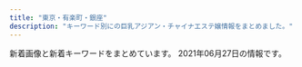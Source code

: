```yaml
---
title: "東京・有楽町・銀座"
description: "キーワード別にの巨乳アジアン・チャイナエステ嬢情報をまとめました。"
---
```


新着画像と新着キーワードをまとめています。
2021年06月27日の情報です。

<DmmAffiliateIns />
<KeywordTable
  shops={
    [
    {
        "name": "PRIME\u30fb\u30d7\u30e9\u30a4\u30e0",
        "img_links": [
            "http://prime-relax.work/sp/img/p-7.jpg",
            "http://prime-relax.work/img/body-.jpg",
            "http://prime-relax.work/img/bottom.png",
            "http://prime-relax.work/sp/img/time.jpg",
            "http://prime-relax.work/img/link20067.jpg",
            "http://prime-relax.work/img/st14.jpg",
            "http://prime-relax.work/img/st13.jpg",
            "http://prime-relax.work/img/mo.png",
            "http://prime-relax.work/sp/img/sta12.jpg",
            "http://prime-relax.work/sp/img/t-s.jpg",
            "http://prime-relax.work/img/st014.jpg",
            "http://prime-relax.work/sp/img/p-8.jpg",
            "http://prime-relax.work/img/st013.jpg",
            "http://prime-relax.work/sp/img/sta5.jpg",
            "http://prime-relax.work/img/st9.jpg",
            "http://prime-relax.work/sp/img/add2.jpg",
            "http://prime-relax.work/img/sta4.jpg",
            "http://prime-relax.work/sp/img/sta9.jpg",
            "http://prime-relax.work/img/sta9.jpg",
            "http://prime-relax.work/img/bottom-.png",
            "http://prime-relax.work/img/st7.jpg",
            "http://prime-relax.work/img/sta8.jpg",
            "http://prime-relax.work/img/IMG_1667.jpg",
            "http://prime-relax.work/img/st5.jpg",
            "http://prime-relax.work/sp/img/sys.jpg",
            "http://prime-relax.work/img/st11.jpg",
            "http://prime-relax.work/sp/img/sta11.jpg",
            "http://prime-relax.work/sp/img/cam.jpg",
            "http://prime-relax.work/img/sys.jpg",
            "http://prime-relax.work/img/st4.jpg",
            "http://prime-relax.work/img/IMG_1675.jpg",
            "http://prime-relax.work/img/sta5.jpg",
            "http://prime-relax.work/sp/img/p-9.jpg",
            "http://prime-relax.work/sp/img/pc.jpg",
            "http://prime-relax.work/img/sta13.jpg",
            "http://prime-relax.work/sp/img/sta7.jpg",
            "http://prime-relax.work/img/head.jpg",
            "http://prime-relax.work/img/IMG_1699.jpg",
            "http://prime-relax.work/img/IMG_1709.jpg",
            "http://prime-relax.work/sp/img/add3.jpg",
            "http://prime-relax.work/img/link-.jpg",
            "http://prime-relax.work/img/link10033.jpg",
            "http://prime-relax.work/img/sta14.jpg",
            "http://prime-relax.work/img/sta11.jpg",
            "http://prime-relax.work/sp/img/sta4.jpg",
            "http://prime-relax.work/img/link300100.jpg",
            "http://prime-relax.work/sp/img/tel.jpg",
            "http://prime-relax.work/img/st12.jpg",
            "http://prime-relax.work/img/st07.jpg",
            "http://prime-relax.work/sp/img/t-o.jpg",
            "http://prime-relax.work/sp/img/sta14.jpg",
            "http://prime-relax.work/sp/img/botton.jpg",
            "http://prime-relax.work/img/st8.jpg",
            "http://prime-relax.work/sp/img/tit.jpg",
            "http://prime-relax.work/sp/img/info.jpg",
            "http://prime-relax.work/img/sta12.jpg",
            "http://prime-relax.work/sp/img/pic.jpg",
            "http://prime-relax.work/sp/img/t-a.jpg",
            "http://prime-relax.work/img/st04.jpg",
            "http://prime-relax.work/img/eve.jpg",
            "http://prime-relax.work/sp/img/t-t.jpg",
            "http://prime-relax.work/img/st08.jpg",
            "http://prime-relax.work/sp/img/sta13.jpg",
            "http://prime-relax.work/sp/img/sta8.jpg",
            "http://prime-relax.work/sp/img/add.jpg",
            "http://prime-relax.work/img/sta7.jpg",
            "http://prime-relax.work/sp/img/t-r.jpg"
        ],
        "station": "\u99ac\u55b0\u753a\u99c51\u756a\u51fa\u53e3",
        "keywords": {
            "C": 7,
            "88": 1,
            "D": 10,
            "E": 1,
            "86": 7,
            "82": 1,
            "84": 5,
            "87": 4
        },
        "url": "http://prime-relax.work/"
    },
    {
        "keywords": {
            "87": 3,
            "86": 3,
            "E": 3,
            "88": 1,
            "D": 4
        },
        "img_links": [
            "http://toukasui.jpn.mn/photos/sites/49/2019/08/2019081010463794.jpg",
            "http://toukasui.jpn.mn/photos/sites/49/2021/05/2021052012504273.jpg",
            "http://toukasui.jpn.mn/images/top.jpg",
            "http://toukasui.jpn.mn/photos/sites/49/2019/02/2019020710305082.jpg",
            "http://toukasui.jpn.mn/photos/sites/49/2019/03/2019030615101559.jpg",
            "http://toukasui.jpn.mn/images/s_staff.png",
            "http://toukasui.jpn.mn/photos/sites/49/2020/09/202009151644200.jpg",
            "http://toukasui.jpn.mn/images/pick.jpg",
            "http://toukasui.jpn.mn/photos/sites/49/2019/11/2019111002374421.jpg",
            "http://toukasui.jpn.mn/photos/sites/49/2019/09/2019091616543823.jpg",
            "http://toukasui.jpn.mn/photos/sites/49/2021/04/2021041715313779.jpg",
            "http://toukasui.jpn.mn/images/room1.jpg",
            "http://toukasui.jpn.mn/images/room3.jpg",
            "http://toukasui.jpn.mn/photos/sites/49/2018/11/2018110702420266.jpg",
            "http://toukasui.jpn.mn/images/mobile.jpg",
            "http://toukasui.jpn.mn/photos/sites/49/2018/12/2018121411170742.jpg",
            "http://toukasui.jpn.mn/images/news.jpg",
            "http://toukasui.jpn.mn/images/room4.jpg",
            "http://toukasui.jpn.mn/images/face.jpg",
            "http://toukasui.jpn.mn/photos/sites/49/2019/02/2019021519245846.jpg",
            "http://toukasui.jpn.mn/images/room2.jpg"
        ],
        "station": "\u6771\u9280\u5ea7\u99c55\u756a\u51fa\u53e3",
        "url": "http://toukasui.jpn.mn/",
        "name": "\u6843\u82b1\u6c34*\u3068\u3046\u304b\u3059\u3044"
    },
    {
        "station": "\u8305\u5834\u753a\u99c51\u756a\u51fa\u53e3",
        "keywords": {
            "D": 5,
            "87": 2,
            "C": 3,
            "89": 4
        },
        "img_links": [
            "http://sakura.relaxnabi.com/css/staff/staff005.jpg",
            "http://sakura.relaxnabi.com/css/staff/staff003.jpg",
            "http://sakura.relaxnabi.com/css/cam00001.png",
            "http://sakura.relaxnabi.com/css/nav/nav-001.png",
            "http://sakura.relaxnabi.com/css/staff/staff001.jpg",
            "http://sakura.relaxnabi.com/css/nav/nav-005.png",
            "http://sakura.relaxnabi.com/css/nav/nav-004.png",
            "http://sakura.relaxnabi.com/css/staff/staff002.jpg",
            "http://sakura.relaxnabi.com/css/nav/nav-003.png",
            "http://sakura.relaxnabi.com/css/staff/staff004.jpg",
            "http://sakura.relaxnabi.com/css/topleft01.png",
            "http://sakura.relaxnabi.com/css/staff/staff18.jpg",
            "http://sakura.relaxnabi.com/css/topright02.jpg",
            "http://sakura.relaxnabi.com/css/nav/nav-002.png",
            "http://sakura.relaxnabi.com/css/nav/nav-006.png",
            "http://sakura.relaxnabi.com/css/tel03.png",
            "http://sakura.relaxnabi.com/css/topleft02.png"
        ],
        "url": "http://sakura.relaxnabi.com/",
        "name": "\u685c\uff5e\u3055\u304f\u3089\uff5e"
    },
    {
        "name": "Melody Spa -\u30e1\u30ed\u30c7\u30a3 \u30b9\u30d1-",
        "station": "JR\u65b0\u65e5\u672c\u6a4b\u99c56\u756a\u51fa\u53e3",
        "url": "https://melodyspa.tokyo/",
        "img_links": [
            "https://melodyspa.tokyo/images/st/st_.jpg",
            "https://melodyspa.tokyo/images/st/mina2.jpg",
            "https://melodyspa.tokyo/images/share/pagetop.png",
            "https://melodyspa.tokyo/images/st/you.jpg",
            "https://melodyspa.tokyo/images/st/yuna2.jpg",
            "https://melodyspa.tokyo/images/st/yuna1.jpg",
            "https://melodyspa.tokyo/images/st/yuri.jpg",
            "https://melodyspa.tokyo/images/st/mina.jpg",
            "https://melodyspa.tokyo/images/st/miho.jpg",
            "https://melodyspa.tokyo/images/topimage/topimage.jpg",
            "https://melodyspa.tokyo/images/st/risa.jpg",
            "https://melodyspa.tokyo/images/st/ringo.jpg",
            "https://melodyspa.tokyo/images/st/you3.jpg",
            "https://melodyspa.tokyo/images/st/rara2.jpg",
            "https://melodyspa.tokyo/images/st/you2.jpg",
            "https://melodyspa.tokyo/images/st/yui.jpg",
            "https://melodyspa.tokyo/images/st/yuna.jpg"
        ],
        "keywords": {
            "86": 4,
            "F": 2,
            "C": 36
        }
    },
    {
        "station": "\u6c34\u5929\u5bae\u524d\u99c58\u756a\u51fa\u53e3",
        "url": "http://yurarika.work/",
        "name": "\u3086\u3089\u308a\u9999",
        "img_links": [
            "http://yurarika.work/staff/rara1.jpg",
            "http://yurarika.work/staff/mika1.jpg",
            "http://yurarika.work/staff/aya2.jpg",
            "http://yurarika.work/staff/aya1.jpg",
            "http://yurarika.work/staff/aya.jpg",
            "http://yurarika.work/staff/mirai.jpg",
            "http://yurarika.work/staff/mirai1.jpg",
            "http://yurarika.work/staff/mirai2.jpg",
            "http://yurarika.work/staff/rara.jpg",
            "http://yurarika.work/staff/mika.jpg",
            "http://yurarika.work/img/all/loader.png",
            "http://yurarika.work/staff/rara2.jpg",
            "http://yurarika.work/staff/mika2.jpg"
        ],
        "keywords": {
            "88": 6,
            "86": 4,
            "85": 10,
            "D": 6,
            "C": 14
        }
    },
    {
        "url": "http://sweet-massage.work/",
        "name": "Sweet",
        "img_links": [
            "http://sweet-massage.work/sp/img/botton.jpg",
            "http://sweet-massage.work/img/st4.jpg",
            "http://sweet-massage.work/sp/img/sys.jpg",
            "http://sweet-massage.work/sp/img/st005.jpg",
            "http://sweet-massage.work/sp/img/t-r.jpg",
            "http://sweet-massage.work/img/s8.jpg",
            "http://sweet-massage.work/sp/img/t-a.jpg",
            "http://sweet-massage.work/img/st3.jpg",
            "http://sweet-massage.work/sp/img/tel.jpg",
            "http://sweet-massage.work/sp/img/st05.jpg",
            "http://sweet-massage.work/img/st01.jpg",
            "http://sweet-massage.work/img/st08.jpg",
            "http://sweet-massage.work/sp/img/pc.jpg",
            "http://sweet-massage.work/sp/img/t-s.jpg",
            "http://sweet-massage.work/sp/img/st08.jpg",
            "http://sweet-massage.work/img/st5.jpg",
            "http://sweet-massage.work/sp/img/t-o.jpg",
            "http://sweet-massage.work/img/s3.jpg",
            "http://sweet-massage.work/img/sta3.jpg",
            "http://sweet-massage.work/sp/img/st01.jpg",
            "http://sweet-massage.work/sp/img/add.jpg",
            "http://sweet-massage.work/sp/img/st02.jpg",
            "http://sweet-massage.work/img/s2.jpg",
            "http://sweet-massage.work/img/s1.jpg",
            "http://sweet-massage.work/sp/img/tit.jpg",
            "http://sweet-massage.work/img/st03.jpg",
            "http://sweet-massage.work/sp/img/st04.jpg",
            "http://sweet-massage.work/sp/img/s8.jpg",
            "http://sweet-massage.work/img/st05.jpg",
            "http://sweet-massage.work/img/m1.png",
            "http://sweet-massage.work/img/s4.jpg",
            "http://sweet-massage.work/sp/img/info.jpg",
            "http://sweet-massage.work/img/sta2.jpg",
            "http://sweet-massage.work/sp/img/s3.jpg",
            "http://sweet-massage.work/sp/img/st1.jpg",
            "http://sweet-massage.work/sp/img/st2.jpg",
            "http://sweet-massage.work/img/sta5.jpg",
            "http://sweet-massage.work/img/st02.jpg",
            "http://sweet-massage.work/img/st8.jpg",
            "http://sweet-massage.work/sp/img/t-t.jpg",
            "http://sweet-massage.work/img/s5.jpg",
            "http://sweet-massage.work/sp/img/st4.jpg",
            "http://sweet-massage.work/img/st005.jpg",
            "http://sweet-massage.work/img/st1.jpg",
            "http://sweet-massage.work/sp/img/time.jpg",
            "http://sweet-massage.work/sp/img/s4.jpg",
            "http://sweet-massage.work/img/st2.jpg",
            "http://sweet-massage.work/sp/img/st3.jpg",
            "http://sweet-massage.work/img/sta1.jpg",
            "http://sweet-massage.work/sp/img/st5.jpg",
            "http://sweet-massage.work/img/sta4.jpg",
            "http://sweet-massage.work/img/sta8.jpg",
            "http://sweet-massage.work/img/st04.jpg",
            "http://sweet-massage.work/img/mobile-1.png",
            "http://sweet-massage.work/sp/img/st03.jpg",
            "http://sweet-massage.work/sp/img/st8.jpg",
            "http://sweet-massage.work/img/foot-body.jpg",
            "http://sweet-massage.work/sp/img/s5.jpg",
            "http://sweet-massage.work/sp/img/add2.jpg",
            "http://sweet-massage.work/sp/img/pic.jpg"
        ],
        "keywords": {
            "C": 6,
            "85": 6,
            "E": 6,
            "89": 3,
            "D": 6,
            "86": 6,
            "88": 3
        },
        "station": "\u8305\u5834\u753a\u99c53\u756a\u51fa\u53e3"
    },
    {
        "url": "http://yume-sato.blue/",
        "station": "\u4eba\u5f62\u753a\u99c5A6",
        "name": "\u5922\u306e\u90f7",
        "keywords": {},
        "img_links": [
            "http://yume-sato.blue/uploads//sites/18/2021/05/g3.jpg",
            "http://yume-sato.blue/uploads//sites/18/2021/04/1-225x300.jpg",
            "http://yume-sato.blue/uploads//sites/18/2020/09/g1-150x150.jpg",
            "http://yume-sato.blue/uploads//sites/18/2020/09/top1-1.jpg",
            "http://yume-sato.blue/uploads//sites/18/2021/05/g3-150x150.jpg",
            "http://yume-sato.blue/uploads//sites/18/2020/09/g2.jpg",
            "http://yume-sato.blue/uploads//sites/18/2020/09/g6.jpg",
            "http://yume-sato.blue/uploads//sites/18/2020/09/news.jpg",
            "http://yume-sato.blue/uploads//sites/18/2020/10/g2.jpg",
            "http://yume-sato.blue/uploads//sites/18/2020/12/gg.jpg",
            "http://yume-sato.blue/uploads//sites/18/2021/04/1.jpg",
            "http://yume-sato.blue/uploads//sites/18/2020/09/pick.jpg",
            "http://yume-sato.blue/uploads//sites/18/2021/06/g3-150x150.jpg",
            "http://yume-sato.blue/uploads//sites/18/2020/09/g4-150x150.jpg",
            "http://yume-sato.blue/uploads//sites/18/2020/09/g2-150x150.jpg",
            "http://yume-sato.blue/uploads//sites/18/2020/09/g5.jpg",
            "http://yume-sato.blue/uploads//sites/18/2020/09/g5-150x150.jpg",
            "http://yume-sato.blue/uploads//sites/18/2020/12/gg-150x150.jpg",
            "http://yume-sato.blue/uploads//sites/18/2020/09/g1.jpg",
            "http://yume-sato.blue/uploads//sites/18/2020/09/s_staff.png",
            "http://yume-sato.blue/uploads//sites/18/2020/09/g6-150x150.jpg",
            "http://yume-sato.blue/uploads//sites/18/2021/06/g3.jpg",
            "http://yume-sato.blue/uploads//sites/18/2020/09/mobile-1.jpg",
            "http://yume-sato.blue/uploads//sites/18/2020/09/g4.jpg",
            "http://yume-sato.blue/uploads//sites/18/2020/09/top.jpg"
        ]
    },
    {
        "keywords": {},
        "img_links": [],
        "url": "http://s-este.net/",
        "name": "\u30e9\u30d5\u30a3\u30fc\u30eb",
        "station": "\u65b0\u65e5\u672c\u6a4b\u99c55\u756a\u51fa\u53e3"
    },
    {
        "img_links": [
            "http://xn--vckg5a5c7c8c1czd.in.net/images/an_2_06.jpg",
            "http://xn--vckg5a5c7c8c1czd.in.net/images/slider/slide3s.jpg",
            "http://xn--vckg5a5c7c8c1czd.in.net/images/staff_images/cg2.jpg",
            "http://xn--vckg5a5c7c8c1czd.in.net/images/slider/slide3.jpg",
            "http://xn--vckg5a5c7c8c1czd.in.net/images/an_1_07.jpg",
            "http://xn--vckg5a5c7c8c1czd.in.net/images/staff_images/cg17.jpg",
            "http://xn--vckg5a5c7c8c1czd.in.net/images/staff_images/top_small_14.jpg",
            "http://xn--vckg5a5c7c8c1czd.in.net/images/an_1_03.jpg",
            "http://xn--vckg5a5c7c8c1czd.in.net/images/staff_images/top_small_2.jpg",
            "http://xn--vckg5a5c7c8c1czd.in.net/images/an_2_04.jpg",
            "http://xn--vckg5a5c7c8c1czd.in.net/images/staff_images/top_small_5.jpg",
            "http://xn--vckg5a5c7c8c1czd.in.net/images/no.png",
            "http://xn--vckg5a5c7c8c1czd.in.net/images/staff_images/top_small_17.jpg",
            "http://xn--vckg5a5c7c8c1czd.in.net/images/an_1_02.jpg",
            "http://xn--vckg5a5c7c8c1czd.in.net/images/an_2_02.jpg",
            "http://xn--vckg5a5c7c8c1czd.in.net/images/an_1_06.jpg",
            "http://xn--vckg5a5c7c8c1czd.in.net/images/slider/slide2.jpg",
            "http://xn--vckg5a5c7c8c1czd.in.net/images/slider/slide2s.jpg",
            "http://xn--vckg5a5c7c8c1czd.in.net/images/an_1_04.jpg",
            "http://xn--vckg5a5c7c8c1czd.in.net/images/staff_images/cg1.jpg",
            "http://xn--vckg5a5c7c8c1czd.in.net/images/staff_images/cg5.jpg",
            "http://xn--vckg5a5c7c8c1czd.in.net/images/slider/slide1s.jpg",
            "http://xn--vckg5a5c7c8c1czd.in.net/images/staff_images/top_small_1.jpg",
            "http://xn--vckg5a5c7c8c1czd.in.net/images/staff_images/cg16.jpg",
            "http://xn--vckg5a5c7c8c1czd.in.net/images/an_2_07.jpg",
            "http://xn--vckg5a5c7c8c1czd.in.net/images/staff_images/cg14.jpg",
            "http://xn--vckg5a5c7c8c1czd.in.net/images/index_01.jpg",
            "http://xn--vckg5a5c7c8c1czd.in.net/images/QRcode.jpg",
            "http://xn--vckg5a5c7c8c1czd.in.net/images/staff_images/top_small_16.jpg",
            "http://xn--vckg5a5c7c8c1czd.in.net/images/an_2_05.jpg",
            "http://xn--vckg5a5c7c8c1czd.in.net/images/an_2_03.jpg",
            "http://xn--vckg5a5c7c8c1czd.in.net/images/slider/slide1.jpg"
        ],
        "name": "\u7652\u3057\u306e\u6d77",
        "station": "\u65b0\u5bcc\u753a\u99c5",
        "keywords": {
            "D": 20,
            "86": 24,
            "E": 4
        },
        "url": "http://xn--vckg5a5c7c8c1czd.in.net/"
    },
    {
        "keywords": {
            "E": 1,
            "86": 13,
            "D": 10,
            "C": 2
        },
        "station": "\u99ac\u55b0\u6a2a\u5c71\u99c5A2\u51fa\u53e3",
        "url": "http://esthe-aroma.com/",
        "img_links": [
            "http://esthe-aroma.com/images/icon_concept.png",
            "http://esthe-aroma.com/images/cg01.jpg",
            "http://esthe-aroma.com/images/photo01.jpg",
            "http://esthe-aroma.com/images/icon_info.png",
            "http://esthe-aroma.com/images/icon_top.png",
            "http://esthe-aroma.com/images/cg05.jpg",
            "http://esthe-aroma.com/images/btn2.png",
            "http://esthe-aroma.com/images/cg04.jpg",
            "http://esthe-aroma.com/images/icon_tel.png",
            "http://esthe-aroma.com/images/cg12.jpg",
            "http://esthe-aroma.com/images/qrc.jpg",
            "http://esthe-aroma.com/images/photo03.jpg",
            "http://esthe-aroma.com/images/mainImg_sub.jpg",
            "http://esthe-aroma.com/images/photo02.jpg",
            "http://esthe-aroma.com/images/icon_staff.png",
            "http://esthe-aroma.com/images/cg06.jpg",
            "http://esthe-aroma.com/images/cg10.jpg",
            "http://esthe-aroma.com/images/cg03.jpg",
            "http://esthe-aroma.com/images/end-info.png",
            "http://esthe-aroma.com/images/cg11.jpg",
            "http://esthe-aroma.com/images/cg09.jpg",
            "http://esthe-aroma.com/images/cg07.jpg",
            "http://esthe-aroma.com/images/cg02.jpg",
            "http://esthe-aroma.com/images/cg08.jpg",
            "http://esthe-aroma.com/images/cg13.jpg"
        ],
        "name": "Miss.9\uff5e\u30df\u30b9.\u30ad\u30e5\u30a6\uff5e"
    },
    {
        "name": "Lotus\uff5e\u30ed\u30fc\u30bf\u30b9\uff5e",
        "url": "http://missyou-esthe.com/",
        "station": "\u65b0\u5bcc\u753a\u99c53\u756a\u51fa\u53e3",
        "img_links": [
            "http://missyou-esthe.com/img/tt16.jpg",
            "http://missyou-esthe.com/img/cg11.jpg",
            "http://missyou-esthe.com/img/tt1.jpg",
            "http://missyou-esthe.com/img/t1.jpg",
            "http://missyou-esthe.com/img/cg06.jpg",
            "http://missyou-esthe.com/img/cg05.jpg",
            "http://missyou-esthe.com/img/tt21.jpg",
            "http://missyou-esthe.com/img/t3.jpg",
            "http://missyou-esthe.com/img/cg14.jpg",
            "http://missyou-esthe.com/img/f.jpg",
            "http://missyou-esthe.com/img/mr1.jpg",
            "http://missyou-esthe.com/img/cg02.jpg",
            "http://missyou-esthe.com/img/lin.jpg",
            "http://missyou-esthe.com/img/tt2.jpg",
            "http://missyou-esthe.com/img/tt17.jpg",
            "http://missyou-esthe.com/img/tt19.jpg",
            "http://missyou-esthe.com/img/tt12.jpg",
            "http://missyou-esthe.com/img/tt18.jpg",
            "http://missyou-esthe.com/img/cg13.jpg",
            "http://missyou-esthe.com/img/t2.jpg",
            "http://missyou-esthe.com/img/cg08.jpg",
            "http://missyou-esthe.com/img/tt14.jpg",
            "http://missyou-esthe.com/img/cg04.jpg",
            "http://missyou-esthe.com/img/cg03.jpg",
            "http://missyou-esthe.com/img/f1.jpg",
            "http://missyou-esthe.com/img/no.png",
            "http://missyou-esthe.com/img/cg07.jpg",
            "http://missyou-esthe.com/img/cg10.jpg",
            "http://missyou-esthe.com/img/cg09.jpg",
            "http://missyou-esthe.com/img/tt4.jpg",
            "http://missyou-esthe.com/img/cg01.jpg",
            "http://missyou-esthe.com/img/tt11.jpg",
            "http://missyou-esthe.com/img/cg091.jpg",
            "http://missyou-esthe.com/img/tt20.jpg",
            "http://missyou-esthe.com/img/tt15.jpg",
            "http://missyou-esthe.com/img/eve.jpg",
            "http://missyou-esthe.com/img/tt13.jpg"
        ],
        "keywords": {
            "85": 2,
            "86": 16,
            "87": 4
        }
    },
    {
        "name": "\u6975\u4e0a\u30e1\u30f3\u30ba\u30a2\u30ed\u30de\u65e5\u672c\u6a4b",
        "keywords": {},
        "img_links": [],
        "url": "https://aroma.tyo.cm/",
        "station": "\u8305\u5834\u753a\u99c510\u756a\u51fa\u53e3"
    },
    {
        "station": "\u8305\u5834\u753a\u99c52\u756a\u51fa\u53e3",
        "url": "https://kayabacho-mensesthe.com/",
        "name": "Spa Ananda",
        "keywords": {
            "E": 5,
            "C": 9,
            "D": 12
        },
        "img_links": [
            "https://kayabacho-mensesthe.com/images/main3.jpg",
            "https://kayabacho-mensesthe.com/images/footer-l.png",
            "https://kayabacho-mensesthe.com/wp/wp-content/uploads/2020/08/ayaka-1-200x300.jpg",
            "https://kayabacho-mensesthe.com/wp/wp-content/uploads/2020/03/IMG_1740-225x300.jpg",
            "https://kayabacho-mensesthe.com/staff/nao-s1.jpg",
            "https://kayabacho-mensesthe.com/staff/miyu-s1.jpg",
            "https://kayabacho-mensesthe.com/images/top2.jpg",
            "https://kayabacho-mensesthe.com/images/top3.jpg",
            "https://kayabacho-mensesthe.com/wp/wp-content/uploads/2021/05/yuki-s-150x150.jpg",
            "https://kayabacho-mensesthe.com/wp/wp-content/uploads/2020/02/miyu.jpg",
            "https://kayabacho-mensesthe.com/wp/wp-content/uploads/2020/08/ayaka-1.jpg",
            "https://kayabacho-mensesthe.com/images/clear.png",
            "https://kayabacho-mensesthe.com/wp/wp-content/uploads/2019/12/emi.jpg",
            "https://kayabacho-mensesthe.com/images/main4.jpg",
            "https://kayabacho-mensesthe.com/wp/wp-content/uploads/2019/12/IMG_8988.jpg",
            "https://kayabacho-mensesthe.com/images/footer-r.png",
            "https://kayabacho-mensesthe.com/wp/wp-content/uploads/2019/12/mitsuki.jpg",
            "https://kayabacho-mensesthe.com/room/room-l6.jpg",
            "https://kayabacho-mensesthe.com/images/top1.jpg",
            "https://kayabacho-mensesthe.com/staff/urara-s1.jpg",
            "https://kayabacho-mensesthe.com/staff/emi-s1.jpg",
            "https://kayabacho-mensesthe.com/room/room-l7.jpg",
            "https://kayabacho-mensesthe.com/icon/facebook.png",
            "https://kayabacho-mensesthe.com/icon/twitter.png",
            "https://kayabacho-mensesthe.com/wp/wp-content/uploads/2020/10/aki-s1-150x150.jpg",
            "https://kayabacho-mensesthe.com/icon/yelp.png",
            "https://kayabacho-mensesthe.com/icon/line.png",
            "https://kayabacho-mensesthe.com/wp/wp-content/uploads/2019/09/koko-1.jpg",
            "https://kayabacho-mensesthe.com/staff/rin-s1.jpg",
            "https://kayabacho-mensesthe.com/wp/wp-content/uploads/2020/11/urara3.jpg",
            "https://kayabacho-mensesthe.com/images/main2.jpg",
            "https://kayabacho-mensesthe.com/images/flower.png",
            "https://kayabacho-mensesthe.com/room/room-l3.jpg",
            "https://kayabacho-mensesthe.com/wp/wp-content/uploads/2021/01/yuna.jpg",
            "https://kayabacho-mensesthe.com/staff/mitsuki-s1.jpg",
            "https://kayabacho-mensesthe.com/room/room-l5.jpg",
            "https://kayabacho-mensesthe.com/staff/yuna-s1.jpg",
            "https://kayabacho-mensesthe.com/link/mens-esthe.png",
            "https://kayabacho-mensesthe.com/wp/wp-content/uploads/2019/11/mitsuki-e1574244365134.jpg",
            "https://kayabacho-mensesthe.com/room/room-l8.jpg",
            "https://kayabacho-mensesthe.com/staff/ayaka-s1.jpg",
            "https://kayabacho-mensesthe.com/staff/misaki-s1.jpg",
            "https://kayabacho-mensesthe.com/room/room-l1.jpg",
            "https://kayabacho-mensesthe.com/wp/wp-content/uploads/2021/05/yuki-l.jpg",
            "https://kayabacho-mensesthe.com/images/mensesthe.jpg",
            "https://kayabacho-mensesthe.com/images/main1.jpg",
            "https://kayabacho-mensesthe.com/wp/wp-content/uploads/2019/12/misaki.jpg",
            "https://kayabacho-mensesthe.com/staff/yuki-s.jpg",
            "https://kayabacho-mensesthe.com/room/room-l4.jpg",
            "https://kayabacho-mensesthe.com/room/room-l2.jpg"
        ]
    },
    {
        "img_links": [
            "http://e-berry.work/sp/images/sys3.png",
            "http://e-berry.work/sp/staff/aya.jpg",
            "http://e-berry.work/sp/images/b1.jpg",
            "http://e-berry.work/sp/img/aya1.jpg",
            "http://e-berry.work/images/int2.jpg",
            "http://e-berry.work/sp/images/newface.png",
            "http://e-berry.work/images/sys3.jpg",
            "http://e-berry.work/sp/img/rina1.jpg",
            "http://e-berry.work/sp/images/sys1.png",
            "http://e-berry.work/images/head.jpg",
            "http://e-berry.work/sp/img/hikari1.jpg",
            "http://e-berry.work/staff/haruka.jpg",
            "http://e-berry.work/images/9.jpg",
            "http://e-berry.work/images/staff_t.jpg",
            "http://e-berry.work/img/moka1.jpg",
            "http://e-berry.work/sp/images/topgirl.png",
            "http://e-berry.work/sp/images/concept.jpg",
            "http://e-berry.work/sp/img/ayumi1.jpg",
            "http://e-berry.work/staff/moka.jpg",
            "http://e-berry.work/sp/images/rec1.jpg",
            "http://e-berry.work/sp/images/sys2.png",
            "http://e-berry.work/sp/img/moka1.jpg",
            "http://e-berry.work/img/hikari1.jpg",
            "http://e-berry.work/sp/staff/rina.jpg",
            "http://e-berry.work/img/aya1.jpg",
            "http://e-berry.work/images/sm.jpg",
            "http://e-berry.work/images/10.jpg",
            "http://e-berry.work/img/natumi1.jpg",
            "http://e-berry.work/sp/images/footer.jpg",
            "http://e-berry.work/staff/hikari.jpg",
            "http://e-berry.work/img/ai1.jpg",
            "http://e-berry.work/img/ayumi1.jpg",
            "http://e-berry.work/img/haruka1.jpg",
            "http://e-berry.work/sp/images/b2.jpg",
            "http://e-berry.work/images/tgirl.jpg",
            "http://e-berry.work/images/sys2.jpg",
            "http://e-berry.work/images/sys1.jpg",
            "http://e-berry.work/staff/rina.jpg",
            "http://e-berry.work/images/ac1.jpg",
            "http://e-berry.work/sp/images/newsb.png",
            "http://e-berry.work/images/int1.jpg",
            "http://e-berry.work/images/interior_t.jpg",
            "http://e-berry.work/sp/img/natumi1.jpg",
            "http://e-berry.work/img/yoko1.jpg",
            "http://e-berry.work/img/rina1.jpg",
            "http://e-berry.work/sp/images/staff_t.png",
            "http://e-berry.work/images/rec2.jpg",
            "http://e-berry.work/sp/images/int1.png",
            "http://e-berry.work/sp/staff/yoko.jpg",
            "http://e-berry.work/img/nene1.jpg",
            "http://e-berry.work/staff/ayumi.jpg",
            "http://e-berry.work/images/newsb.png",
            "http://e-berry.work/sp/img/haruka1.jpg",
            "http://e-berry.work/images/rec1.jpg",
            "http://e-berry.work/sp/staff/natumi.jpg",
            "http://e-berry.work/staff/yoko.jpg",
            "http://e-berry.work/sp/images/news.png",
            "http://e-berry.work/sp/img/nene1.jpg",
            "http://e-berry.work/staff/natumi.jpg",
            "http://e-berry.work/sp/images/rec2.png",
            "http://e-berry.work/sp/staff/hikari.jpg",
            "http://e-berry.work/sp/staff/ayumi.jpg",
            "http://e-berry.work/images/news_t.jpg",
            "http://e-berry.work/staff/ai.jpg",
            "http://e-berry.work/staff/nene.jpg",
            "http://e-berry.work/images/b1.jpg",
            "http://e-berry.work/images/b2.jpg",
            "http://e-berry.work/sp/images/ac1.jpg",
            "http://e-berry.work/sp/img/yoko1.jpg",
            "http://e-berry.work/images/concept.jpg",
            "http://e-berry.work/sp/staff/nene.jpg",
            "http://e-berry.work/sp/images/9.jpg",
            "http://e-berry.work/sp/images/tel.png",
            "http://e-berry.work/images/newface.jpg",
            "http://e-berry.work/sp/images/head.jpg",
            "http://e-berry.work/sp/img/ai1.jpg",
            "http://e-berry.work/sp/images/int2.png",
            "http://e-berry.work/sp/staff/haruka.jpg",
            "http://e-berry.work/sp/images/interior_t.png",
            "http://e-berry.work/sp/images/10.jpg",
            "http://e-berry.work/staff/aya.jpg",
            "http://e-berry.work/sp/staff/ai.jpg",
            "http://e-berry.work/sp/staff/moka.jpg"
        ],
        "station": "\u6c34\u5929\u5bae\u524d\u99c56\u756a\u51fa\u53e3",
        "keywords": {},
        "url": "http://e-berry.work/index.html",
        "name": "\u30a2\u30ed\u30de\u30a2\u30ea\u30a2"
    },
    {
        "name": "\u60a0",
        "url": "http://koikst.xyz/",
        "img_links": [
            "http://koikst.xyz/_src/20886064/index_37.png",
            "http://sunflower.jp.net/3.jpg",
            "http://koikst.xyz/_src/20886062/index_35.png",
            "http://koikst.xyz/_src/20886111/_dsf0778_pp.jpg",
            "http://koikst.xyz/_src/20885809/www.cman.png",
            "http://koikst.xyz/_src/20886231/_dsf0770_pp.jpg",
            "http://koikst.xyz/_src/20885811/up.png",
            "http://sunflower.jp.net/6.jpg",
            "http://koikst.xyz/_src/20886148/therapist-ito.jpg",
            "http://koikst.xyz/_src/20886009/img_2917.jpg",
            "http://koikst.xyz/_src/20886006/wechatimg36.jpg",
            "http://koikst.xyz/_src/20886211/07958eda583eff2b24876adf03c0a434.jpg",
            "http://sunflower.jp.net/1.jpg",
            "http://koikst.xyz/_src/20885836/sign.jpg",
            "http://koikst.xyz/_src/20886005/wechatimg35.jpg",
            "http://koikst.xyz/_src/20886300/media-20170919.jpg",
            "http://koikst.xyz/_src/20886229/_dsf0778_pp.jpg",
            "http://koikst.xyz/_src/51067440/wechatimg723.jpg",
            "http://koikst.xyz/_src/20886065/index_38.png",
            "http://koikst.xyz/_src/20886035/up.png",
            "http://sunflower.jp.net/2.jpg",
            "http://koikst.xyz/_src/20886060/index_33.png",
            "http://koikst.xyz/_src/51067435/wechatimg725.jpg",
            "http://koikst.xyz/_src/20886103/up.png",
            "http://koikst.xyz/_src/21089124/img20180325193504865361.png",
            "http://koikst.xyz/_src/20991736/t02200330_0640096013249885015.jpg",
            "http://koikst.xyz/_src/20886233/906ab10dd05fdcaee1fa99bd6e5779ea.jpg",
            "http://koikst.xyz/_src/20886092/therapist-ito.jpg",
            "http://koikst.xyz/_src/20885997/up.png",
            "http://koikst.xyz/_src/20886308/t02200330_0640096013249885015.jpg",
            "http://koikst.xyz/_src/20886287/9c88380aa0315ec9292225a3223d62d9.jpg",
            "http://koikst.xyz/_src/20886222/up.png",
            "http://koikst.xyz/_src/20886058/sign.png",
            "http://koikst.xyz/_src/20886008/_k3_6019.jpg",
            "http://koikst.xyz/_src/20886305/therapist-ito.jpg",
            "http://koikst.xyz/_src/20886283/img20170527114635169213.png",
            "http://koikst.xyz/_src/20886235/t02200330_0640096013249885015.jpg",
            "http://koikst.xyz/_src/51067433/wechatimg726.jpg",
            "http://koikst.xyz/_src/51067437/wechatimg724.jpg",
            "http://koikst.xyz/_src/20886310/wechatimg405.jpg",
            "http://koikst.xyz/_src/20886303/07958eda583eff2b24876adf03c0a434.jpg",
            "http://koikst.xyz/_src/20886066/slider2.png",
            "http://koikst.xyz/_src/20886063/index_36.png",
            "http://koikst.xyz/_src/20886010/img_3017.jpg",
            "http://koikst.xyz/_src/20886019/up.png",
            "http://koikst.xyz/_src/20886122/up.png",
            "http://sunflower.jp.net/5.jpg",
            "http://koikst.xyz/_src/20886007/_k3_6020.jpg",
            "http://koikst.xyz/_src/20885845/up.png",
            "http://koikst.xyz/_src/20886059/sign.png",
            "http://koikst.xyz/_src/20885828/up.png",
            "http://koikst.xyz/_src/20886061/index_34.png"
        ],
        "keywords": {
            "C": 2,
            "89": 3,
            "E": 3,
            "85": 2
        },
        "station": "JR\u6771\u4eac\u99c5\u516b\u91cd\u6d32\u53e3"
    },
    {
        "img_links": [
            "http://lucky.geo.jp/int1.png",
            "http://lucky.geo.jp/2/uploadimg/1610946975.jpeg",
            "http://lucky.geo.jp/2/uploadimg/1565558725.jpg",
            "http://lucky.geo.jp/2/uploadimg/1593756884.jpg",
            "http://lucky.geo.jp/2/uploadimg/1593756798.jpg",
            "http://lucky.geo.jp/2/uploadimg/1619245065.jpeg",
            "http://lucky.geo.jp/dozdLZQPkhPUwC2.png",
            "http://lucky.geo.jp/2/uploadimg/1596225793.jpg",
            "http://lucky.geo.jp/vis_theptframe.png",
            "http://lucky.geo.jp/2/uploadimg/1610000464.jpeg",
            "http://lucky.geo.jp/2/uploadimg/1589888939.jpg",
            "http://lucky.geo.jp/2/uploadimg/1597029716.jpg",
            "http://lucky.geo.jp/2/uploadimg/1574764277.jpg",
            "http://lucky.geo.jp/2/uploadimg/1613285139.jpeg",
            "https://LUCKY.pwchp.com/images/vis_theptframe.png",
            "http://lucky.geo.jp/2/uploadimg/1615487001.jpeg"
        ],
        "keywords": {
            "85": 24,
            "E": 24,
            "90": 48,
            "D": 24,
            "92": 12,
            "87": 24,
            "83": 48,
            "C": 48
        },
        "url": "http://lucky.geo.jp/",
        "name": "LUCKY \uff5e\u30e9\u30c3\u30ad\u30fc\uff5e",
        "station": "\u5c0f\u4f1d\u99ac\u753a\u99c51\u756a\u51fa\u53e3"
    },
    {
        "keywords": {
            "C": 1,
            "87": 1,
            "D": 4,
            "89": 1,
            "E": 1
        },
        "img_links": [
            "https://est-tiara.info/uploadfiles/Image/campaignEstTiaraInfo.jpg",
            "https://est-tiara.info/staffPhoto/b20210304095623.jpg",
            "https://est-tiara.info/staffPhoto/b20210304095845.jpg",
            "https://est-tiara.info/staffPhoto/s20201016083614.jpg",
            "https://est-tiara.info/staffPhoto/b20201016083614.jpg",
            "https://est-tiara.info/images/returnBtn.png",
            "https://est-tiara.info/images/gallery/r3.jpg",
            "https://est-tiara.info/js/sliderLine/slide_prev.png",
            "https://est-tiara.info/staffPhoto/s20201016083828.jpg",
            "https://est-tiara.info/images/gallery/r1.jpg",
            "https://est-tiara.info/js/sliderLine/slide_next.png",
            "https://est-tiara.info/images/gallery/r6.jpg",
            "https://est-tiara.info/staffPhoto/b20201016083828.jpg",
            "https://est-tiara.info/images/mobile.png",
            "https://est-tiara.info/staffPhoto/b20210304100121.jpg",
            "https://est-tiara.info/images/gallery/r8.jpg",
            "https://est-tiara.info/images/gallery/r7.jpg",
            "https://est-tiara.info/staffPhoto/s20210304100121.jpg",
            "https://est-tiara.info/staffPhoto/s20210304100038.jpg",
            "https://est-tiara.info/staffPhoto/s20210304095739.jpg",
            "https://est-tiara.info/images/gallery/r5.jpg",
            "https://est-tiara.info/staffPhoto/s20210304095845.jpg",
            "https://est-tiara.info/staffPhoto/b20210304095739.jpg",
            "https://est-tiara.info/staffPhoto/s20210304095623.jpg",
            "https://est-tiara.info/images/gallery/r2.jpg",
            "https://est-tiara.info/images/gallery/r4.jpg",
            "https://est-tiara.info/staffPhoto/b20210304100038.jpg"
        ],
        "url": "https://est-tiara.info/",
        "station": "\u6771\u9280\u5ea7\u99c5A7\u51fa\u53e3",
        "name": "Tiara-\u30c6\u30a4\u30a2\u30e9-"
    },
    {
        "keywords": {
            "90": 1,
            "88": 1,
            "E": 1,
            "87": 9,
            "85": 2,
            "D": 10,
            "C": 1
        },
        "name": "COMODO -\u30b3\u30e2\u30c9-",
        "img_links": [
            "http://www.comodo.relaxjp.info/images/s_staff.jpg",
            "http://www.comodo.relaxjp.info/files/017-02.jpg",
            "http://www.comodo.relaxjp.info/images/s_info.jpg",
            "http://www.comodo.relaxjp.info/files/010-03.jpg",
            "http://www.comodo.relaxjp.info/files/012.jpg",
            "http://www.comodo.relaxjp.info/images/s_news.jpg",
            "http://www.comodo.relaxjp.info/files/014-03.jpg",
            "http://www.comodo.relaxjp.info/files/017.jpg",
            "http://www.comodo.relaxjp.info/files/001.jpg",
            "http://www.comodo.relaxjp.info/files/003-02.jpg",
            "http://www.comodo.relaxjp.info/files/003-03.jpg",
            "http://www.comodo.relaxjp.info/files/015-02.jpg",
            "http://www.comodo.relaxjp.info/files/017-03.jpg",
            "http://www.comodo.relaxjp.info/files/010-02.jpg",
            "http://www.comodo.relaxjp.info/files/002-03.jpg",
            "http://www.comodo.relaxjp.info/images/s_link.jpg",
            "http://www.comodo.relaxjp.info/files/002-02.jpg",
            "http://www.comodo.relaxjp.info/files/005.jpg",
            "http://www.comodo.relaxjp.info/images/bj1.jpg",
            "http://www.comodo.relaxjp.info/files/012-03.jpg",
            "http://www.comodo.relaxjp.info/files/010.jpg",
            "http://www.comodo.relaxjp.info/files/007-03.jpg",
            "http://www.comodo.relaxjp.info/files/014-02.jpg",
            "http://www.comodo.relaxjp.info/files/013.jpg",
            "http://www.comodo.relaxjp.info/files/011.jpg",
            "http://www.comodo.relaxjp.info/files/005-03.jpg",
            "http://www.comodo.relaxjp.info/files/012-02.jpg",
            "http://www.comodo.relaxjp.info/files/016-02.jpg",
            "http://www.comodo.relaxjp.info/files/007-02.jpg",
            "http://www.comodo.relaxjp.info/images/hua.jpg",
            "http://www.comodo.relaxjp.info/files/013-03.jpg",
            "http://www.comodo.relaxjp.info/files/015.jpg",
            "http://www.comodo.relaxjp.info/files/015-03.jpg",
            "http://www.comodo.relaxjp.info/files/003.jpg",
            "http://www.comodo.relaxjp.info/files/001-03.jpg",
            "http://www.comodo.relaxjp.info/files/001-02.jpg",
            "http://www.comodo.relaxjp.info/files/011-02.jpg",
            "http://www.comodo.relaxjp.info/files/007.jpg",
            "http://www.comodo.relaxjp.info/files/005-02.jpg",
            "http://www.comodo.relaxjp.info/files/016-03.jpg",
            "http://www.comodo.relaxjp.info/files/013-02.jpg",
            "http://www.comodo.relaxjp.info/files/011-03.jpg",
            "http://www.comodo.relaxjp.info/files/002.jpg",
            "http://www.comodo.relaxjp.info/images/top.png",
            "http://www.comodo.relaxjp.info/files/014.jpg",
            "http://www.comodo.relaxjp.info/images/bj3.jpg",
            "http://www.comodo.relaxjp.info/files/016.jpg"
        ],
        "station": "\u99ac\u55b0\u6a2a\u5c71\u99c5A2\u51fa\u53e3",
        "url": "http://www.comodo.relaxjp.info/"
    },
    {
        "name": "\u7d05\u8449",
        "station": "\u516b\u4e01\u5800\u99c5A5\u53e3",
        "keywords": {
            "C": 9
        },
        "img_links": [
            "http://arm-heal.com/pic/topimg3.png",
            "http://arm-heal.com/pic/topimg4.png",
            "http://arm-heal.com/staff/yuuyuu/01.jpg",
            "http://arm-heal.com/staff/ai/01.jpg",
            "http://arm-heal.com/i/files/homeimg.jpg",
            "http://arm-heal.com/staff/kiki/01.jpg",
            "http://arm-heal.com/staff/yuki/01.jpg",
            "http://arm-heal.com/pic/head.jpg",
            "http://arm-heal.com/staff/mimi/01.jpg",
            "http://arm-heal.com/pic/topimg1.png",
            "http://arm-heal.com/img/att.png",
            "http://arm-heal.com/img/ttl_staff.jpg",
            "http://arm-heal.com/img/ttl_mobile.png",
            "http://arm-heal.com/img/corona.png",
            "http://arm-heal.com/staff/miki/01.jpg",
            "http://arm-heal.com/pic/topimg2.png",
            "http://arm-heal.com/pic/topimg5.png",
            "http://arm-heal.com/img/ttl_rec.png",
            "http://arm-heal.com/staff/aya/01.jpg"
        ],
        "url": "http://arm-heal.com/"
    },
    {
        "station": "\u4eba\u5f62\u753a\u99c5A1\u51fa\u53e3",
        "img_links": [
            "https://ningyocho-esthe.work/images/dream/home/image_02.png",
            "https://ningyocho-esthe.work/images/dream/common/gallery_07.png",
            "https://ningyocho-esthe.work/images/dream/nvpuai2.jpeg",
            "https://ningyocho-esthe.work/images/dream/staff/imgapp_3.jpg",
            "https://ningyocho-esthe.work/images/dream/staff/13.jpg",
            "https://ningyocho-esthe.work/images/dream/staff/\u30ca\u30ca.jpg",
            "https://ningyocho-esthe.work/images/dream/home/image_01.png",
            "https://ningyocho-esthe.work/images/dream/staff/3.jpg",
            "https://ningyocho-esthe.work/images/dream/common/credit_01.png",
            "https://ningyocho-esthe.work/images/dream/staff/ni.jpeg",
            "https://ningyocho-esthe.work/images/dream/common/side_bnr_01.png",
            "https://ningyocho-esthe.work/images/dream/common/credit_02.png",
            "https://ningyocho-esthe.work/images/dream/common/header_phone_pc.png",
            "https://ningyocho-esthe.work/images/dream/staff/\u3042\u307f.jpg",
            "https://ningyocho-esthe.work/images/dream/common/gallery_04.png",
            "https://ningyocho-esthe.work/images/dream/common/credit_03.png",
            "https://ningyocho-esthe.work/images/dream/staff/imgapp6.jpg",
            "https://ningyocho-esthe.work/images/dream/common/gallery_06.png",
            "https://ningyocho-esthe.work/images/dream/staff/imgapp_1.jpg",
            "https://ningyocho-esthe.work/images/dream/staff/\u5929\u4f7f\u591c\u6708.jpeg",
            "https://ningyocho-esthe.work/images/dream/common/gallery_05.png",
            "https://ningyocho-esthe.work/images/dream/common/gallery_10.png",
            "https://ningyocho-esthe.work/images/dream/home/teaser.png",
            "https://ningyocho-esthe.work/images/dream/home/image_03.png",
            "https://ningyocho-esthe.work/images/dream/staff/1.jpg",
            "https://ningyocho-esthe.work/images/dream/common/gallery_03.png",
            "https://ningyocho-esthe.work/images/dream/common/side_bnr_02.png",
            "https://ningyocho-esthe.work/images/dream/common/gallery_08.png",
            "https://ningyocho-esthe.work/images/dream/common/gallery_02.png",
            "https://ningyocho-esthe.work/images/dream/common/gallery_01.png",
            "https://ningyocho-esthe.work/images/dream/common/header_info.png",
            "https://ningyocho-esthe.work/images/dream/common/gallery_09.png",
            "https://ningyocho-esthe.work/images/dream/staff/2.jpg"
        ],
        "url": "https://ningyocho-esthe.work/",
        "name": "Dream",
        "keywords": {
            "88": 1,
            "\u30bb\u30af\u30b7\u30fc": 3
        }
    },
    {
        "keywords": {},
        "name": "IRIS\u9280\u5ea7",
        "img_links": [],
        "station": "\u9280\u5ea7\u99c5A5\u51fa\u53e3",
        "url": "https://angel-love.tyo.cm/"
    },
    {
        "keywords": {
            "C": 22,
            "88": 5,
            "E": 2,
            "87": 2,
            "F": 5,
            "85": 16,
            "D": 8
        },
        "name": "COCOSIA",
        "station": "\u4eba\u5f62\u753a\u99c5A1\u51fa\u53e3",
        "url": "http://cocosia-massage.work/",
        "img_links": [
            "http://cocosia-massage.work/sp/img/p-3.jpg",
            "http://cocosia-massage.work/sp/img/t-t2.jpg",
            "http://cocosia-massage.work/img/newf.jpg",
            "http://cocosia-massage.work/sp/img/st4.jpg",
            "http://cocosia-massage.work/img/fla-2.jpg",
            "http://cocosia-massage.work/sp/img/info.jpg",
            "http://cocosia-massage.work/sp/img/cam3.jpg",
            "http://cocosia-massage.work/sp/img/p-4.jpg",
            "http://cocosia-massage.work/sp/img/t-t.jpg",
            "http://cocosia-massage.work/img/st1.jpg",
            "http://cocosia-massage.work/img/sta4.jpg",
            "http://cocosia-massage.work/sp/img/p-5.jpg",
            "http://cocosia-massage.work/img/st5.jpg",
            "http://cocosia-massage.work/img/nos.jpg",
            "http://cocosia-massage.work/sp/img/rec.jpg",
            "http://cocosia-massage.work/sp/img/sys.jpg",
            "http://cocosia-massage.work/img/news.jpg",
            "http://cocosia-massage.work/img/sta2.jpg",
            "http://cocosia-massage.work/sp/img/botton.jpg",
            "http://cocosia-massage.work/img/conc.jpg",
            "http://cocosia-massage.work/sp/img/acc.jpg",
            "http://cocosia-massage.work/img/st2.jpg",
            "http://cocosia-massage.work/img/fla-1.jpg",
            "http://cocosia-massage.work/sp/img/qr.jpg",
            "http://cocosia-massage.work/img/head2.jpg",
            "http://cocosia-massage.work/img/st4.jpg",
            "http://cocosia-massage.work/img/xmas.png",
            "http://cocosia-massage.work/sp/img/t-s.jpg",
            "http://cocosia-massage.work/sp/img/cam1.jpg",
            "http://cocosia-massage.work/sp/img/st1.jpg",
            "http://cocosia-massage.work/sp/img/p-6.jpg",
            "http://cocosia-massage.work/img/sta1.jpg",
            "http://cocosia-massage.work/sp/img/cam4.jpg",
            "http://cocosia-massage.work/img/sta5.jpg",
            "http://cocosia-massage.work/img/sta3.jpg",
            "http://cocosia-massage.work/sp/img/st3.jpg",
            "http://cocosia-massage.work/img/sta6.jpg",
            "http://cocosia-massage.work/sp/img/st6.jpg",
            "http://cocosia-massage.work/img/r9.jpg",
            "http://cocosia-massage.work/sp/img/cam2.jpg",
            "http://cocosia-massage.work/sp/img/st2.jpg",
            "http://cocosia-massage.work/img/st3.jpg",
            "http://cocosia-massage.work/img/st6.jpg",
            "http://cocosia-massage.work/img/cncp.jpg",
            "http://cocosia-massage.work/sp/img/pc.jpg",
            "http://cocosia-massage.work/sp/img/t-r.jpg",
            "http://cocosia-massage.work/sp/img/st5.jpg",
            "http://cocosia-massage.work/img/acc.jpg"
        ]
    },
    {
        "station": "\u8305\u5834\u753a\u99c511\u756a\u51fa\u53e3",
        "url": "http://www.kayabatyo-massage.work/",
        "keywords": {},
        "name": "Angela",
        "img_links": [
            "http://www.kayabatyo-massage.work/images/recruit/nagare_06.png",
            "http://www.kayabatyo-massage.work/images/recruit/nagare_03.jpg",
            "http://www.kayabatyo-massage.work/images/trigger.jpg",
            "http://www.kayabatyo-massage.work/images/recruit/point_05.png",
            "http://www.kayabatyo-massage.work/images/icon_ranking_03.png",
            "http://www.kayabatyo-massage.work/images/recruit/message_03.png",
            "http://www.kayabatyo-massage.work/staff/nanami.jpg",
            "http://www.kayabatyo-massage.work/images/icon_ranking_01.png",
            "http://www.kayabatyo-massage.work/images/mainvisual_01_s.jpg",
            "http://www.kayabatyo-massage.work/images/recruit/req_03.jpg",
            "http://www.kayabatyo-massage.work/staff/kaoru.jpg",
            "http://www.kayabatyo-massage.work/images/recruit/point_09.png",
            "http://www.kayabatyo-massage.work/images/icon_new.png",
            "http://www.kayabatyo-massage.work/images/recruit/point_03.png",
            "http://www.kayabatyo-massage.work/images/recruit/nagare_01.jpg",
            "http://www.kayabatyo-massage.work/staff/hinata.jpg",
            "http://www.kayabatyo-massage.work/images/mainvisual_02.jpg",
            "http://www.kayabatyo-massage.work/images/recruit/sp_mainvisual.jpg",
            "http://www.kayabatyo-massage.work/images/recruit/point_07.png",
            "http://www.kayabatyo-massage.work/images/head_interior.jpg",
            "http://www.kayabatyo-massage.work/images/recruit/nagare_05.png",
            "http://www.kayabatyo-massage.work/images/head_therapist.jpg",
            "http://www.kayabatyo-massage.work/images/sw_tel.png",
            "http://www.kayabatyo-massage.work/images/recruit/point_04.png",
            "http://www.kayabatyo-massage.work/images/icon_ranking_02.png",
            "http://www.kayabatyo-massage.work/images/sw_home.png",
            "http://www.kayabatyo-massage.work/images/no_image.jpg",
            "http://www.kayabatyo-massage.work/images/mainvisual_01.jpg",
            "http://www.kayabatyo-massage.work/images/recruit/nagare_07.png",
            "http://www.kayabatyo-massage.work/images/recruit/point_06.png",
            "http://www.kayabatyo-massage.work/images/recruit/nagare_02.jpg",
            "http://www.kayabatyo-massage.work/images/mainvisual_02_s.jpg",
            "http://www.kayabatyo-massage.work/images/recruit/point_08.png"
        ]
    },
    {
        "keywords": {
            "87": 12,
            "85": 6,
            "88": 21,
            "81": 3,
            "\u80f8": 2,
            "D": 30,
            "89": 21,
            "\u30bb\u30af\u30b7\u30fc": 1,
            "F": 6,
            "E": 13,
            "C": 12,
            "G": 6,
            "84": 3,
            "86": 6,
            "82": 3
        },
        "img_links": [
            "http://luna-shine.info/uploads/lunashine/2014/06/9c1b42356edc1bb51d040e0a1783fa97.png",
            "http://luna-shine.info/uploads/lunashine/2012/12/topview4.jpg",
            "http://luna-shine.info/uploads/lunashine/2013/10/e381bfe38286e3818d-5_e589afe69cac.jpg",
            "http://luna-shine.info/uploads/lunashine/2019/05/e5beaee4bfa1e59bbee78987_20190517131309.jpg",
            "http://luna-shine.info/uploads/lunashine/2014/04/image_e589afe69cac.png",
            "http://luna-shine.info/uploads/lunashine/2013/10/e381bfe3818d2_e589afe69cac.jpg",
            "http://luna-shine.info/uploads/lunashine/2012/12/topview3.jpg",
            "http://luna-shine.info/uploads/lunashine/images/no-photo.jpg",
            "http://luna-shine.info/uploads/lunashine/2019/03/e5beaee4bfa1e59bbee78987_201903161627476.jpg",
            "http://luna-shine.info/uploads/lunashine/2019/03/e5beaee4bfa1e59bbee78987_201903141535171.jpg",
            "http://luna-shine.info/uploads/lunashine/2013/01/room-7.jpg",
            "http://luna-shine.info/uploads/lunashine/2013/01/room-5.jpg",
            "http://luna-shine.info/uploads/lunashine/2013/01/room-10.jpg",
            "http://luna-shine.info/uploads/lunashine/images/picup.png",
            "http://luna-shine.info/uploads/lunashine/2019/04/e5beaee4bfa1e59bbee78987_201903161627475.jpg",
            "http://luna-shine.info/uploads/lunashine/2014/05/22.jpg",
            "http://luna-shine.info/uploads/lunashine/2017/03/saki.jpg",
            "http://luna-shine.info/uploads/lunashine/2016/12/img_4240.jpg",
            "http://luna-shine.info/uploads/lunashine/2013/03/img_0522_e589afe69cac-1000x1333.jpg",
            "http://luna-shine.info/uploads/lunashine/2013/01/room-1.jpg",
            "http://luna-shine.info/uploads/lunashine/2015/01/0.jpg",
            "http://luna-shine.info/uploads/lunashine/2013/10/e381bfe382841_e589afe69cac.jpg",
            "http://luna-shine.info/uploads/lunashine/2015/01/2_e589afe69cac.jpg",
            "http://luna-shine.info/uploads/lunashine/2013/01/room-2.jpg",
            "http://luna-shine.info/uploads/lunashine/2013/01/room-3.jpg",
            "http://luna-shine.info/uploads/lunashine/2015/09/1-12041z120344c1_e589afe69cac_e589afe69cac.jpg",
            "http://luna-shine.info/uploads/lunashine/2013/01/qiu-1.jpg",
            "http://luna-shine.info/uploads/lunashine/2015/04/1111_e589afe69cac1.jpg",
            "http://luna-shine.info/uploads/lunashine/2015/01/11.jpg",
            "http://luna-shine.info/uploads/lunashine/2017/03/saki1.jpg",
            "http://luna-shine.info/uploads/lunashine/2012/12/topview0.jpg",
            "http://luna-shine.info/uploads/lunashine/2013/01/img_0370_e589afe69cac-276x368.jpg",
            "http://luna-shine.info/uploads/lunashine/images/new_tit.jpg",
            "http://luna-shine.info/uploads/lunashine/2013/01/room-6.jpg",
            "http://luna-shine.info/uploads/lunashine/2012/12/mobile.jpg",
            "http://luna-shine.info/uploads/lunashine/images/rq01.jpg",
            "http://luna-shine.info/uploads/lunashine/2015/06/image1-266x4001.jpg",
            "http://luna-shine.info/uploads/lunashine/2013/10/e38182e38286e381bf3_e589afe69cac.jpg",
            "http://luna-shine.info/uploads/lunashine/2020/01/e5beaee4bfa1e59bbee78987_20190517131309.jpg",
            "http://luna-shine.info/uploads/lunashine/2013/10/4_e589afe69cac.jpg",
            "http://luna-shine.info/uploads/lunashine/2019/04/e5beaee4bfa1e59bbee78987_201903161627478.jpg",
            "http://luna-shine.info/uploads/lunashine/2014/05/naomi1-276x3583.jpg",
            "http://luna-shine.info/uploads/lunashine/2019/12/e5beaee4bfa1e59bbee78987_201912071546181.jpg",
            "http://luna-shine.info/uploads/lunashine/2013/11/e381afe3828be3818befbc92-1000x1333.jpg",
            "http://luna-shine.info/uploads/lunashine/2012/12/topview1.jpg",
            "http://luna-shine.info/uploads/lunashine/2019/05/e5beaee4bfa1e59bbee78987_201905171313091.jpg",
            "http://luna-shine.info/uploads/lunashine/2013/01/img_0427_e589afe69cac-276x368.jpg",
            "http://luna-shine.info/uploads/lunashine/2015/03/11111.jpg",
            "http://luna-shine.info/uploads/lunashine/2019/12/e5beaee4bfa1e59bbee78987_20191207154634.jpg",
            "http://luna-shine.info/uploads/lunashine/images/new_d.jpg",
            "http://luna-shine.info/uploads/lunashine/2017/04/22221.jpg",
            "http://luna-shine.info/uploads/lunashine/images/rq03.jpg",
            "http://luna-shine.info/uploads/lunashine/2019/04/e5beaee4bfa1e59bbee78987_2019031616274791.jpg",
            "http://luna-shine.info/uploads/lunashine/2015/12/qqe59bbee7898720151214133747.jpg",
            "http://luna-shine.info/uploads/lunashine/2013/01/room-9.jpg",
            "http://luna-shine.info/uploads/lunashine/2014/06/image-14.jpeg",
            "http://luna-shine.info/uploads/lunashine/2018/05/2.jpg",
            "http://luna-shine.info/uploads/lunashine/2014/05/naomi1-276x3584.jpg",
            "http://luna-shine.info/uploads/lunashine/2019/04/flash1.jpg",
            "http://luna-shine.info/uploads/lunashine/2015/03/8dbe4d07b4f1258c30f14b30e60c1466.png",
            "http://luna-shine.info/uploads/lunashine/2014/06/image-15.jpeg",
            "http://luna-shine.info/uploads/lunashine/2019/04/bottom.jpg",
            "http://luna-shine.info/uploads/lunashine/2013/11/e381afe3828be3818b-1000x1333.jpg",
            "http://luna-shine.info/uploads/lunashine/2013/01/room-8.jpg",
            "http://luna-shine.info/uploads/lunashine/2013/05/p1020464_e589afe69cac.jpg",
            "http://luna-shine.info/uploads/lunashine/2019/04/tel.jpg",
            "http://luna-shine.info/uploads/lunashine/2016/11/31.jpg",
            "http://luna-shine.info/uploads/lunashine/2012/12/mailmaka.jpg",
            "http://luna-shine.info/uploads/lunashine/2015/03/171f728230a16701d87b9e61ba70edf8.png",
            "http://luna-shine.info/uploads/lunashine/2013/01/room-11.jpg",
            "http://luna-shine.info/uploads/lunashine/2019/07/qqe59bbee78987201504181707251.jpg",
            "http://luna-shine.info/uploads/lunashine/2015/04/1111_e589afe69cac.jpg"
        ],
        "name": "\u30eb\u30ca\u30b7\u30e3\u30a4\u30f3",
        "url": "http://luna-shine.info/",
        "station": "\u5c0f\u4f1d\u99ac\u753a\u99c53\u756a\u51fa\u53e3"
    },
    {
        "url": "http://www.hitomebore.esjp.info/",
        "name": "\u3072\u3068\u3081\u307c\u308c",
        "station": "\u65b0\u5bcc\u753a\u99c53\u756a\u51fa\u53e3",
        "img_links": [
            "http://www.hitomebore.esjp.info/files/016.jpg",
            "http://www.hitomebore.esjp.info/files/014.jpg",
            "http://www.hitomebore.esjp.info/files/002.jpg",
            "http://www.hitomebore.esjp.info/files/015.jpg",
            "http://www.hitomebore.esjp.info/images/btn2.png",
            "http://www.hitomebore.esjp.info/images/m4.jpg",
            "http://www.hitomebore.esjp.info/files/009.jpg",
            "http://www.hitomebore.esjp.info/images/mainImg2.jpg",
            "http://www.hitomebore.esjp.info/files/008.jpg",
            "http://www.hitomebore.esjp.info/files/010.jpg",
            "http://www.hitomebore.esjp.info/files/013.jpg",
            "http://www.hitomebore.esjp.info/files/007.jpg",
            "http://www.hitomebore.esjp.info/images/m3.jpg",
            "http://www.hitomebore.esjp.info/files/011.jpg",
            "http://www.hitomebore.esjp.info/files/012.jpg",
            "http://www.hitomebore.esjp.info/images/m1.jpg",
            "http://www.hitomebore.esjp.info/images/m2.jpg",
            "http://www.hitomebore.esjp.info/images/mainImg_sub.jpg"
        ],
        "keywords": {
            "87": 6,
            "85": 6,
            "86": 18,
            "C": 6,
            "88": 3,
            "D": 27
        }
    }
]
}
/>
<DmmAffiliateScript />
